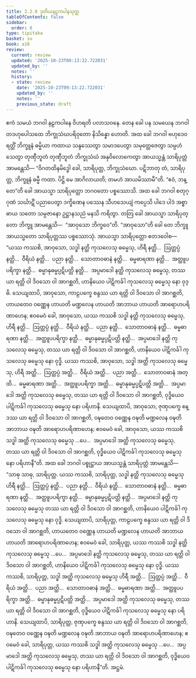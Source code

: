 ```yaml
---
title: 2.2.8 ဒုတိယနဠကပါနသုတ္တ
tableOfContents: false
sidebar:
  order: 8
type: tipitaka
basket: su
book: a10
review:
  current: review
  updated: '2025-10-23T09:13:22.722031'
  updated_by: ''
  notes: ''
  history:
  - state: review
    date: '2025-10-23T09:13:22.722031'
    updated_by: ''
    notes: ''
    previous_state: draft
---
```



<ReviewStatus review={frontmatter.review} showDetails={true} />

<HypothesisAnnotation frontmatter={frontmatter} />

<DynamicBreadcrumb />

<Division number="68" book="a10" e="ch" v="17" p="356">

<Paragraph number="489" book="a10">
ဧကံ သမယံ ဘဂဝါ နဠကပါနေ ဝိဟရတိ ပလာသဝနေ. တေန ခေါ ပန သမယေန ဘဂဝါ တဒဟုပေါသထေ ဘိက္ခုသံဃပရိဝုတော နိသိန္နော ဟောတိ. အထ ခေါ ဘဂဝါ ဗဟုဒေဝ ရတ္တိံ ဘိက္ခူနံ ဓမ္မိယာ ကထာယ သန္ဒဿေတွာ သမာဒပေတွာ သမုတ္တေဇေတွာ သမ္ပဟံသေတွာ တုဏှီဘူတံ တုဏှီဘူတံ ဘိက္ခုသံဃံ အနုဝိလောကေတွာ အာယသ္မန္တံ သာရိပုတ္တံ အာမန္တေသိ—
</Paragraph>

<Paragraph number="490" book="a10">
“ဝိဂတထိနမိဒ္ဓေါ ခေါ, သာရိပုတ္တ, ဘိက္ခုသံဃော. ပဋိဘာတု တံ, သာရိပုတ္တ, ဘိက္ခူနံ ဓမ္မီ ကထာ. ပိဋ္ဌိ မေ အာဂိလာယတိ; တမဟံ အာယမိဿာမီ”တိ. “ဧဝံ, ဘန္တေ”တိ ခေါ အာယသ္မာ သာရိပုတ္တော ဘဂဝတော ပစ္စဿောသိ.
</Paragraph>

<Paragraph number="491" book="a10">
အထ ခေါ ဘဂဝါ စတုဂ္ဂုဏံ သင်္ဃာဋိံ ပညာပေတွာ ဒက္ခိဏေန ပဿေန သီဟသေယျံ ကပ္ပေသိ ပါဒေ ပါဒံ အစ္စာဓာယ သတော သမ္ပဇာနော ဥဋ္ဌာနသညံ မနသိ ကရိတွာ. တတြ ခေါ အာယသ္မာ သာရိပုတ္တော ဘိက္ခူ အာမန္တေသိ—  “အာဝုသော ဘိက္ခဝေ”တိ. “အာဝုသော”တိ ခေါ တေ ဘိက္ခူ အာယသ္မတော သာရိပုတ္တဿ ပစ္စဿောသုံ. အာယသ္မာ သာရိပုတ္တော ဧတဒဝေါစ—
</Paragraph>

<Paragraph number="492" book="a10">
“ယဿ ကဿစိ, အာဝုသော, သဒ္ဓါ နတ္ထိ ကုသလေသု ဓမ္မေသု, ဟိရီ နတ္ထိ…  ဩတ္တပ္ပံ နတ္ထိ…  ဝီရိယံ နတ္ထိ…  ပညာ နတ္ထိ…  သောတာဝဓာနံ နတ္ထိ…  ဓမ္မဓာရဏာ နတ္ထိ…  အတ္ထူပပရိက္ခာ နတ္ထိ…  ဓမ္မာနုဓမ္မပ္ပဋိပတ္တိ နတ္ထိ…  အပ္ပမာဒေါ နတ္ထိ ကုသလေသု ဓမ္မေသု, တဿ ယာ ရတ္တိ ဝါ ဒိဝသော ဝါ အာဂစ္ဆတိ, ဟာနိယေဝ ပါဋိကင်္ခါ ကုသလေသု ဓမ္မေသု နော ဝုဒ္ဓိ. သေယျထာပိ, အာဝုသော, ကာဠပက္ခေ စန္ဒဿ ယာ ရတ္တိ ဝါ ဒိဝသော ဝါ အာဂစ္ဆတိ, ဟာယတေဝ ဝဏ္ဏေန ဟာယတိ မဏ္ဍလေန ဟာယတိ အာဘာယ ဟာယတိ အာရောဟပရိဏာဟေန; ဧဝမေဝံ ခေါ, အာဝုသော, ယဿ ကဿစိ သဒ္ဓါ နတ္ထိ ကုသလေသု ဓမ္မေသု, ဟိရီ နတ္ထိ…  ဩတ္တပ္ပံ နတ္ထိ…  ဝီရိယံ နတ္ထိ…  ပညာ နတ္ထိ…  သောတာဝဓာနံ နတ္ထိ…  ဓမ္မဓာရဏာ နတ္ထိ…  အတ္ထူပပရိက္ခာ နတ္ထိ…  ဓမ္မာနုဓမ္မပ္ပဋိပတ္တိ နတ္ထိ…  အပ္ပမာဒေါ နတ္ထိ ကုသလေသု ဓမ္မေသု, တဿ ယာ ရတ္တိ ဝါ ဒိဝသော ဝါ အာဂစ္ဆတိ, ဟာနိယေဝ ပါဋိကင်္ခါ ကုသလေသု ဓမ္မေသု နော ဝုဒ္ဓိ.
</Paragraph>

<Paragraph number="493" book="a10">
ယဿ ကဿစိ, အာဝုသော, သဒ္ဓါ အတ္ထိ ကုသလေသု ဓမ္မေသု, ဟိရီ အတ္ထိ…  ဩတ္တပ္ပံ အတ္ထိ…  ဝီရိယံ အတ္ထိ…  ပညာ အတ္ထိ…  သောတာဝဓာနံ အတ္ထိ…  ဓမ္မဓာရဏာ အတ္ထိ…  အတ္ထူပပရိက္ခာ အတ္ထိ…  ဓမ္မာနုဓမ္မပ္ပဋိပတ္တိ အတ္ထိ…  အပ္ပမာဒေါ အတ္ထိ ကုသလေသု ဓမ္မေသု, တဿ ယာ ရတ္တိ ဝါ ဒိဝသော ဝါ အာဂစ္ဆတိ, ဝုဒ္ဓိယေဝ ပါဋိကင်္ခါ ကုသလေသု ဓမ္မေသု နော ပရိဟာနိ. သေယျထာပိ, အာဝုသော, ဇုဏှပက္ခေ စန္ဒဿ ယာ ရတ္တိ ဝါ ဒိဝသော ဝါ အာဂစ္ဆတိ, ဝဍ္ဎတေဝ ဝဏ္ဏေန ဝဍ္ဎတိ မဏ္ဍလေန ဝဍ္ဎတိ အာဘာယ ဝဍ္ဎတိ အာရောဟပရိဏာဟေန; ဧဝမေဝံ ခေါ, အာဝုသော, ယဿ ကဿစိ သဒ္ဓါ အတ္ထိ ကုသလေသု ဓမ္မေသု …ပေ…  အပ္ပမာဒေါ အတ္ထိ ကုသလေသု ဓမ္မေသု, တဿ ယာ ရတ္တိ ဝါ ဒိဝသော ဝါ အာဂစ္ဆတိ, ဝုဒ္ဓိယေဝ ပါဋိကင်္ခါ ကုသလေသု ဓမ္မေသု နော ပရိဟာနီ”တိ.
</Paragraph>

<Paragraph number="494" book="a10">
အထ ခေါ ဘဂဝါ ပစ္စုဋ္ဌာယ အာယသ္မန္တံ သာရိပုတ္တံ အာမန္တေသိ—  “သာဓု သာဓု, သာရိပုတ္တ. ယဿ ကဿစိ, သာရိပုတ္တ, သဒ္ဓါ နတ္ထိ ကုသလေသု ဓမ္မေသု ဟိရီ နတ္ထိ…  ဩတ္တပ္ပံ နတ္ထိ…  ပညာ နတ္ထိ…  ဝီရိယံ နတ္ထိ…  သောတာဝဓာနံ နတ္ထိ…  ဓမ္မဓာရဏာ နတ္ထိ…  အတ္ထူပပရိက္ခာ နတ္ထိ…  ဓမ္မာနုဓမ္မပ္ပဋိပတ္တိ နတ္ထိ…  အပ္ပမာဒေါ နတ္ထိ ကုသလေသု ဓမ္မေသု တဿ ယာ ရတ္တိ ဝါ ဒိဝသော ဝါ အာဂစ္ဆတိ, ဟာနိယေဝ ပါဋိကင်္ခါ ကုသလေသု ဓမ္မေသု နော ဝုဒ္ဓိ. သေယျထာပိ, သာရိပုတ္တ, ကာဠပက္ခေ စန္ဒဿ ယာ ရတ္တိ ဝါ ဒိဝသော ဝါ အာဂစ္ဆတိ, ဟာယတေဝ ဝဏ္ဏေန ဟာယတိ မဏ္ဍလေန ဟာယတိ အာဘာယ ဟာယတိ အာရောဟပရိဏာဟေန; ဧဝမေဝံ ခေါ, သာရိပုတ္တ, ယဿ ကဿစိ သဒ္ဓါ နတ္ထိ ကုသလေသု ဓမ္မေသု …ပေ…  အပ္ပမာဒေါ နတ္ထိ ကုသလေသု ဓမ္မေသု, တဿ ယာ ရတ္တိ ဝါ ဒိဝသော ဝါ အာဂစ္ဆတိ, ဟာနိယေဝ ပါဋိကင်္ခါ ကုသလေသု ဓမ္မေသု နော ဝုဒ္ဓိ.
</Paragraph>

<Paragraph number="495" book="a10">
ယဿ ကဿစိ, သာရိပုတ္တ, သဒ္ဓါ အတ္ထိ ကုသလေသု ဓမ္မေသု ဟိရီ အတ္ထိ…  ဩတ္တပ္ပံ အတ္ထိ…  ဝီရိယံ အတ္ထိ…  ပညာ အတ္ထိ…  သောတာဝဓာနံ အတ္ထိ…  ဓမ္မဓာရဏာ အတ္ထိ…  အတ္ထူပပရိက္ခာ အတ္ထိ…  ဓမ္မာနုဓမ္မပ္ပဋိပတ္တိ အတ္ထိ…  အပ္ပမာဒေါ အတ္ထိ ကုသလေသု ဓမ္မေသု, တဿ ယာ ရတ္တိ ဝါ ဒိဝသော ဝါ အာဂစ္ဆတိ, ဝုဒ္ဓိယေဝ ပါဋိကင်္ခါ ကုသလေသု ဓမ္မေသု နော ပရိဟာနိ. သေယျထာပိ, သာရိပုတ္တ, ဇုဏှပက္ခေ စန္ဒဿ ယာ ရတ္တိ ဝါ ဒိဝသော ဝါ အာဂစ္ဆတိ, ဝဍ္ဎတေဝ ဝဏ္ဏေန ဝဍ္ဎတိ မဏ္ဍလေန ဝဍ္ဎတိ အာဘာယ ဝဍ္ဎတိ အာရောဟပရိဏာဟေန; ဧဝမေဝံ ခေါ, သာရိပုတ္တ, ယဿ ကဿစိ သဒ္ဓါ အတ္ထိ ကုသလေသု ဓမ္မေသု …ပေ…  အပ္ပမာဒေါ အတ္ထိ ကုသလေသု ဓမ္မေသု, တဿ ယာ ရတ္တိ ဝါ ဒိဝသော ဝါ အာဂစ္ဆတိ, ဝုဒ္ဓိယေဝ ပါဋိကင်္ခါ ကုသလေသု ဓမ္မေသု နော ပရိဟာနီ”တိ.

</Paragraph>
</Division>

<Paragraph number="496" type="center" book="a10">
အဋ္ဌမံ.
</Paragraph>